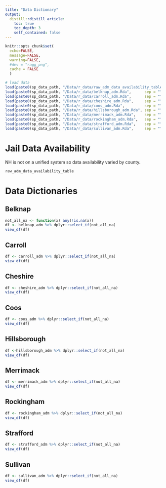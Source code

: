 ```yaml
---
title: "Data Dictionary"
output: 
  distill::distill_article:
    toc: true
    toc_depth: 3
    self_contained: false
---
```


```r
knitr::opts_chunk$set(
  echo=FALSE, 
  message=FALSE, 
  warning=FALSE,
  #dev = "ragg_png",
  cache = FALSE
  )
```

```r
# load data
load(paste0(sp_data_path, "/Data/r_data/raw_adm_data_availability_table.Rda", sep = ""))
load(paste0(sp_data_path, "/Data/r_data/belknap_adm.Rda",      sep = ""))
load(paste0(sp_data_path, "/Data/r_data/carroll_adm.Rda",      sep = ""))
load(paste0(sp_data_path, "/Data/r_data/cheshire_adm.Rda",     sep = ""))
load(paste0(sp_data_path, "/Data/r_data/coos_adm.Rda",         sep = ""))
load(paste0(sp_data_path, "/Data/r_data/hillsborough_adm.Rda", sep = ""))
load(paste0(sp_data_path, "/Data/r_data/merrimack_adm.Rda",    sep = ""))
load(paste0(sp_data_path, "/Data/r_data/rockingham_adm.Rda",   sep = ""))
load(paste0(sp_data_path, "/Data/r_data/strafford_adm.Rda",    sep = ""))
load(paste0(sp_data_path, "/Data/r_data/sullivan_adm.Rda",     sep = ""))
```

# Jail Data Availability 

NH is not on a unified system so data availability varied by county.  

```r
raw_adm_data_availability_table
```

# Data Dictionaries

## Belknap  

```r
not_all_na <- function(x) any(!is.na(x))
df <- belknap_adm %>% dplyr::select_if(not_all_na)
view_df(df)
```

## Carroll  

```r
df <- carroll_adm %>% dplyr::select_if(not_all_na)
view_df(df)
```

## Cheshire  

```r
df <- cheshire_adm %>% dplyr::select_if(not_all_na)
view_df(df)
```

## Coos

```r
df <- coos_adm %>% dplyr::select_if(not_all_na)
view_df(df)
```

## Hillsborough

```r
df <-hillsborough_adm %>% dplyr::select_if(not_all_na)
view_df(df)
```

## Merrimack  

```r
df <- merrimack_adm %>% dplyr::select_if(not_all_na)
view_df(df)
```

## Rockingham

```r
df <- rockingham_adm %>% dplyr::select_if(not_all_na)
view_df(df)
```

## Strafford

```r
df <- strafford_adm %>% dplyr::select_if(not_all_na)
view_df(df)
```

## Sullivan

```r
df <- sullivan_adm %>% dplyr::select_if(not_all_na)
view_df(df)
```
